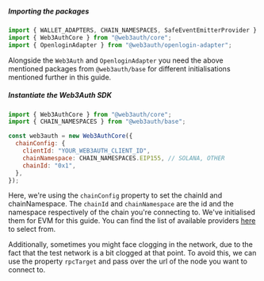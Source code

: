 ##### Importing the packages

```js
import { WALLET_ADAPTERS, CHAIN_NAMESPACES, SafeEventEmitterProvider } from "@web3auth/base";
import { Web3AuthCore } from "@web3auth/core";
import { OpenloginAdapter } from "@web3auth/openlogin-adapter";
```

Alongside the `Web3Auth` and `OpenloginAdapter` you need the above mentioned packages from `@web3auth/base` for different initialisations mentioned
further in this guide.

##### Instantiate the Web3Auth SDK

```js
import { Web3AuthCore } from "@web3auth/core";
import { CHAIN_NAMESPACES } from "@web3auth/base";

const web3auth = new Web3AuthCore({
  chainConfig: {
    clientId: "YOUR_WEB3AUTH_CLIENT_ID",
    chainNamespace: CHAIN_NAMESPACES.EIP155, // SOLANA, OTHER
    chainId: "0x1",
  },
});
```

Here, we're using the `chainConfig` property to set the chainId and chainNamespace. The `chainId` and `chainNamespace` are the id and the namespace
respectively of the chain you're connecting to. We've initialised them for EVM for this guide. You can find the list of available providers
[here](/sdk/web/providers/) to select from.

Additionally, sometimes you might face clogging in the network, due to the fact that the test network is a bit clogged at that point. To avoid this,
we can use the property `rpcTarget` and pass over the url of the node you want to connect to.

